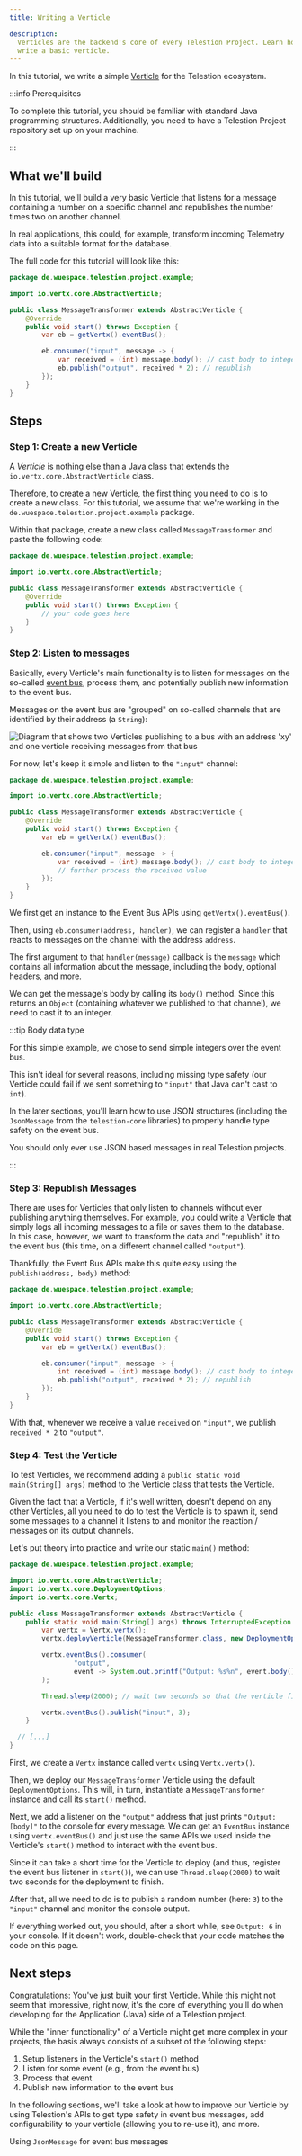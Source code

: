 ```yaml
---
title: Writing a Verticle

description:
  Verticles are the backend's core of every Telestion Project. Learn how to
  write a basic verticle.
---
```



In this tutorial, we write a simple [Verticle](/application/concepts/verticle)
for the Telestion ecosystem.

:::info Prerequisites

To complete this tutorial, you should be familiar with standard Java programming
structures. Additionally, you need to have a Telestion Project repository set up
on your machine.

:::

## What we'll build

In this tutorial, we'll build a very basic Verticle that listens for a message
containing a number on a specific channel and republishes the number times two
on another channel.

In real applications, this could, for example, transform incoming Telemetry data
into a suitable format for the database.

The full code for this tutorial will look like this:

```java title='MessageTransformer.java'
package de.wuespace.telestion.project.example;

import io.vertx.core.AbstractVerticle;

public class MessageTransformer extends AbstractVerticle {
	@Override
	public void start() throws Exception {
		var eb = getVertx().eventBus();

		eb.consumer("input", message -> {
			var received = (int) message.body(); // cast body to integer
			eb.publish("output", received * 2); // republish
		});
	}
}
```

## Steps

### Step 1: Create a new Verticle

A _Verticle_ is nothing else than a Java class that extends the
`io.vertx.core.AbstractVerticle` class.

Therefore, to create a new Verticle, the first thing you need to do is to create
a new class. For this tutorial, we assume that we're working in the
`de.wuespace.telestion.project.example` package.

Within that package, create a new class called `MessageTransformer` and paste
the following code:

```java title='MessageTransformer.java'
package de.wuespace.telestion.project.example;

import io.vertx.core.AbstractVerticle;

public class MessageTransformer extends AbstractVerticle {
	@Override
	public void start() throws Exception {
		// your code goes here
	}
}
```

### Step 2: Listen to messages

Basically, every Verticle's main functionality is to listen for messages on the
so-called [event bus](/application/concepts/event-bus), process them, and
potentially publish new information to the event bus.

Messages on the event bus are "grouped" on so-called channels that are
identified by their address (a `String`):

<Image
	src="/img/drawio-diagrams/vertx/eventbus.drawio.svg"
	alt="Diagram that shows two Verticles publishing to a bus with an address 'xy' and 
one verticle receiving messages from that bus"
	invertible
	center
/>

For now, let's keep it simple and listen to the `"input"` channel:

```java title='MessageTransformer.java' {8,10-13}
package de.wuespace.telestion.project.example;

import io.vertx.core.AbstractVerticle;

public class MessageTransformer extends AbstractVerticle {
	@Override
	public void start() throws Exception {
		var eb = getVertx().eventBus();

		eb.consumer("input", message -> {
			var received = (int) message.body(); // cast body to integer
			// further process the received value
		});
	}
}
```

We first get an instance to the Event Bus APIs using `getVertx().eventBus()`.

Then, using `eb.consumer(address, handler)`, we can register a `handler` that
reacts to messages on the channel with the address `address`.

The first argument to that `handler(message)` callback is the `message` which
contains all information about the message, including the body, optional
headers, and more.

We can get the message's body by calling its `body()` method. Since this returns
an `Object` (containing whatever we published to that channel), we need to cast
it to an integer.

:::tip Body data type

For this simple example, we chose to send simple integers over the event bus.

This isn't ideal for several reasons, including missing type safety (our
Verticle could fail if we sent something to `"input"` that Java can't cast to
`int`).

In the later sections, you'll learn how to use JSON structures (including the
`JsonMessage` from the `telestion-core` libraries) to properly handle type
safety on the event bus.

You should only ever use JSON based messages in real Telestion projects.

:::

### Step 3: Republish Messages

There are uses for Verticles that only listen to channels without ever
publishing anything themselves. For example, you could write a Verticle that
simply logs all incoming messages to a file or saves them to the database. In
this case, however, we want to transform the data and "republish" it to the
event bus (this time, on a different channel called `"output"`).

Thankfully, the Event Bus APIs make this quite easy using the
`publish(address, body)` method:

```java title='MessageTransformer.java' {12}
package de.wuespace.telestion.project.example;

import io.vertx.core.AbstractVerticle;

public class MessageTransformer extends AbstractVerticle {
	@Override
	public void start() throws Exception {
		var eb = getVertx().eventBus();

		eb.consumer("input", message -> {
			int received = (int) message.body(); // cast body to integer
			eb.publish("output", received * 2); // republish
		});
	}
}
```

With that, whenever we receive a value `received` on `"input"`, we publish
`received * 2` to `"output"`.

### Step 4: Test the Verticle

To test Verticles, we recommend adding a
`public static void main(String[] args)` method to the Verticle class that tests
the Verticle.

Given the fact that a Verticle, if it's well written, doesn't depend on any
other Verticles, all you need to do to test the Verticle is to spawn it, send
some messages to a channel it listens to and monitor the reaction / messages on
its output channels.

Let's put theory into practice and write our static `main()` method:

```java
package de.wuespace.telestion.project.example;

import io.vertx.core.AbstractVerticle;
import io.vertx.core.DeploymentOptions;
import io.vertx.core.Vertx;

public class MessageTransformer extends AbstractVerticle {
	public static void main(String[] args) throws InterruptedException {
		var vertx = Vertx.vertx();
		vertx.deployVerticle(MessageTransformer.class, new DeploymentOptions());

		vertx.eventBus().consumer(
				"output",
				event -> System.out.printf("Output: %s%n", event.body().toString())
		);

		Thread.sleep(2000); // wait two seconds so that the verticle finishes deploying

		vertx.eventBus().publish("input", 3);
	}

  // [...]
}
```

First, we create a `Vertx` instance called `vertx` using `Vertx.vertx()`.

Then, we deploy our `MessageTransformer` Verticle using the default
`DeploymentOptions`. This will, in turn, instantiate a `MessageTransformer`
instance and call its `start()` method.

Next, we add a listener on the `"output"` address that just prints
`"Output: [body]"` to the console for every message. We can get an `EventBus`
instance using `vertx.eventBus()` and just use the same APIs we used inside the
Verticle's `start()` method to interact with the event bus.

Since it can take a short time for the Verticle to deploy (and thus, register
the event bus listener in `start()`), we can use `Thread.sleep(2000)` to wait
two seconds for the deployment to finish.

After that, all we need to do is to publish a random number (here: `3`) to the
`"input"` channel and monitor the console output.

If everything worked out, you should, after a short while, see `Output: 6` in
your console. If it doesn't work, double-check that your code matches the code
on this page.

## Next steps

Congratulations: You've just built your first Verticle. While this might not
seem that impressive, right now, it's the core of everything you'll do when
developing for the Application (Java) side of a Telestion project.

While the "inner functionality" of a Verticle might get more complex in your
projects, the basis always consists of a subset of the following steps:

1. Setup listeners in the Verticle's `start()` method
2. Listen for some event (e.g., from the event bus)
3. Process that event
4. Publish new information to the event bus

In the following sections, we'll take a look at how to improve our Verticle by
using Telestion's APIs to get type safety in event bus messages, add
configurability to your verticle (allowing you to re-use it), and more.

<!-- TODO: Add references, as soon as they exist -->

<Reference to="/application/tutorials/using-jsonmessage/">
	Using <code>JsonMessage</code> for event bus messages
</Reference>
